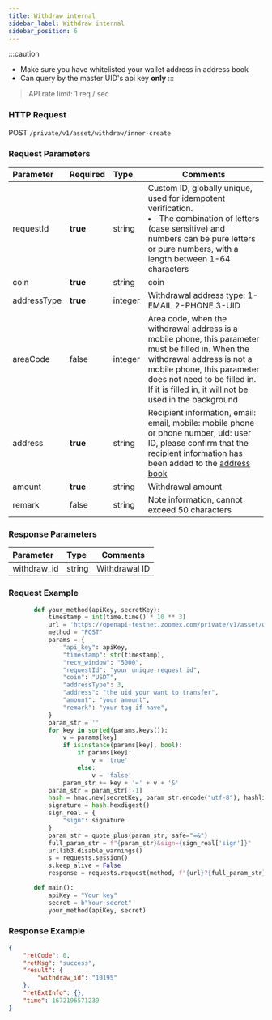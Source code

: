 ```yaml
---
title: Withdraw internal
sidebar_label: Withdraw internal
sidebar_position: 6
---
```


:::caution
* Make sure you have whitelisted your wallet address in address book
* Can query by the master UID's api key **only**
:::


> API rate limit: 1 req / sec

### HTTP Request
POST `/private/v1/asset/withdraw/inner-create`

### Request Parameters
| Parameter | Required | Type | Comments|
|:----- |:-------|:-----|------ |
|requestId |**true** |string |Custom ID, globally unique, used for idempotent verification. <li>The combination of letters (case sensitive) and numbers can be pure letters or pure numbers, with a length between 1-64 characters</li> |
|coin |**true** |string |coin |
|addressType |**true** |integer |Withdrawal address type: 1-EMAIL 2-PHONE 3-UID |
|areaCode |false |integer |Area code, when the withdrawal address is a mobile phone, this parameter must be filled in. When the withdrawal address is not a mobile phone, this parameter does not need to be filled in. If it is filled in, it will not be used in the background |
|address |**true** |string |Recipient information, email: email, mobile: mobile phone or phone number, uid: user ID, please confirm that the recipient information has been added to the <a href="https://www.zoomex.com/en/assets/withdraw-address">address book</a> |
|amount |**true** |string |Withdrawal amount |
|remark |false |string |Note information, cannot exceed 50 characters |

### Response Parameters
| Parameter | Type | Comments|
|:----- |:-----|----- |
|withdraw_id |string|Withdrawal ID |

### Request Example

```python
       def your_method(apiKey, secretKey):
           timestamp = int(time.time() * 10 ** 3)
           url = 'https://openapi-testnet.zoomex.com/private/v1/asset/withdraw/inner-create'
           method = "POST"
           params = {
               "api_key": apiKey,
               "timestamp": str(timestamp),
               "recv_window": "5000",
               "requestId": "your unique request id",
               "coin": "USDT",
               "addressType": 3,
               "address": "the uid your want to transfer",
               "amount": "your amount",
               "remark": "your tag if have",
           }
           param_str = ''
           for key in sorted(params.keys()):
               v = params[key]
               if isinstance(params[key], bool):
                   if params[key]:
                       v = 'true'
                   else:
                       v = 'false'
               param_str += key + '=' + v + '&'
           param_str = param_str[:-1]
           hash = hmac.new(secretKey, param_str.encode("utf-8"), hashlib.sha256)
           signature = hash.hexdigest()
           sign_real = {
               "sign": signature
           }
           param_str = quote_plus(param_str, safe="=&")
           full_param_str = f"{param_str}&sign={sign_real['sign']}"
           urllib3.disable_warnings()
           s = requests.session()
           s.keep_alive = False
           response = requests.request(method, f"{url}?{full_param_str}", verify=False)

       def main():
           apiKey = "Your key"
           secret = b"Your secret"
           your_method(apiKey, secret)

```

### Response Example

```json
{
    "retCode": 0,
    "retMsg": "success",
    "result": {
        "withdraw_id": "10195"
    },
    "retExtInfo": {},
    "time": 1672196571239
}
```
